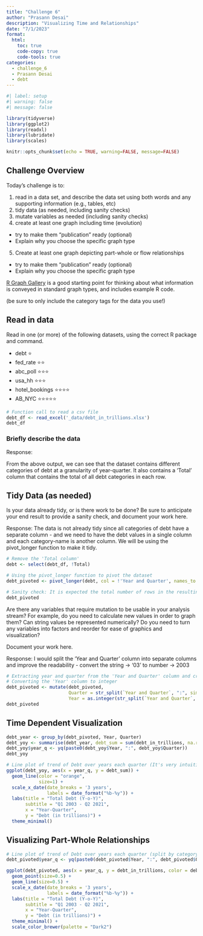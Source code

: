 ```yaml
---
title: "Challenge 6"
author: "Prasann Desai"
description: "Visualizing Time and Relationships"
date: "7/1/2023"
format:
  html:
    toc: true
    code-copy: true
    code-tools: true
categories:
  - challenge_6
  - Prasann Desai
  - debt
---
```


```r
#| label: setup
#| warning: false
#| message: false

library(tidyverse)
library(ggplot2)
library(readxl)
library(lubridate)
library(scales)

knitr::opts_chunk$set(echo = TRUE, warning=FALSE, message=FALSE)
```

## Challenge Overview

Today's challenge is to:

1)  read in a data set, and describe the data set using both words and any supporting information (e.g., tables, etc)
2)  tidy data (as needed, including sanity checks)
3)  mutate variables as needed (including sanity checks)
4)  create at least one graph including time (evolution)
   - try to make them "publication" ready (optional)
   - Explain why you choose the specific graph type
5)  Create at least one graph depicting part-whole or flow relationships
   - try to make them "publication" ready (optional)
   - Explain why you choose the specific graph type

[R Graph Gallery](https://r-graph-gallery.com/) is a good starting point for thinking about what information is conveyed in standard graph types, and includes example R code.

(be sure to only include the category tags for the data you use!)

## Read in data

Read in one (or more) of the following datasets, using the correct R package and command.

  - debt  ⭐
  - fed_rate ⭐⭐
  - abc_poll ⭐⭐⭐
  - usa_hh ⭐⭐⭐
  - hotel_bookings ⭐⭐⭐⭐
  - AB_NYC ⭐⭐⭐⭐⭐

  

```r
# Function call to read a csv file
debt_df <- read_excel('_data/debt_in_trillions.xlsx')
debt_df
```

### Briefly describe the data

Response:

From the above output, we can see that the dataset contains different categories of debt at a granularity of year-quarter. It also contains a 'Total' column that contains the total of all debt categories in each row.


## Tidy Data (as needed)

Is your data already tidy, or is there work to be done? Be sure to anticipate your end result to provide a sanity check, and document your work here.

Response: The data is not already tidy since all categories of debt have a separate column - and we need to have the debt values in a single column and each category-name is another column. We will be using the pivot_longer function to make it tidy.

```r
# Remove the 'Total column'
debt <- select(debt_df, !Total)

# Using the pivot_longer function to pivot the dataset
debt_pivoted <- pivot_longer(debt, col = !'Year and Quarter', names_to = "debt_category", values_to = "debt_in_trillions")
```

```r
# Sanity check: It is expected the total number of rows in the resulting dataset would be 74 * 6 = 444
debt_pivoted
```


Are there any variables that require mutation to be usable in your analysis stream? For example, do you need to calculate new values in order to graph them? Can string values be represented numerically? Do you need to turn any variables into factors and reorder for ease of graphics and visualization?

Document your work here.

Response: I would split the 'Year and Quarter' column into separate columns and improve the readability - convert the string -> '03' to number -> 2003

```r
# Extracting year and quarter from the 'Year and Quarter' column and creating separate columns for them
# Converting the 'Year' column to integer
debt_pivoted <- mutate(debt_pivoted, 
                       Quarter = str_split(`Year and Quarter`, ":", simplify = TRUE)[,2], 
                       Year = as.integer(str_split(`Year and Quarter`, ":", simplify = TRUE)[,1]) + 2000)
debt_pivoted
```

## Time Dependent Visualization
```r
debt_year <- group_by(debt_pivoted, Year, Quarter)
debt_yoy <- summarise(debt_year, debt_sum = sum(debt_in_trillions, na.rm = TRUE))
debt_yoy$year_q <- yq(paste0(debt_yoy$Year, ":", debt_yoy$Quarter))
debt_yoy
```


```r
# Line plot of trend of Debt over years each quarter (It's very intuitive to visualize this trend in a line chart)
ggplot(debt_yoy, aes(x = year_q, y = debt_sum)) +
  geom_line(color = "orange", 
            size=1) +
  scale_x_date(date_breaks = '3 years',
               labels = date_format("%b-%y")) +
  labs(title = "Total Debt (Y-o-Y)",
       subtitle = "Q1 2003 - Q2 2021",
       x = "Year-Quarter",
       y = "Debt (in trillions)") +
  theme_minimal()
```



## Visualizing Part-Whole Relationships

```r
# Line plot of trend of Debt over years each quarter (split by category, It's very intuitive to visualize this trend in a multi-line chart)
debt_pivoted$year_q <- yq(paste0(debt_pivoted$Year, ":", debt_pivoted$Quarter))

ggplot(debt_pivoted, aes(x = year_q, y = debt_in_trillions, color = debt_category)) +
  geom_point(size=0.5) +
  geom_line(size=0.5) +
  scale_x_date(date_breaks = '3 years',
               labels = date_format("%b-%y")) +
  labs(title = "Total Debt (Y-o-Y)",
       subtitle = "Q1 2003 - Q2 2021",
       x = "Year-Quarter",
       y = "Debt (in trillions)") +
  theme_minimal() +
  scale_color_brewer(palette = "Dark2")
```



